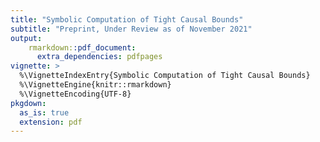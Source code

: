 ```yaml
---
title: "Symbolic Computation of Tight Causal Bounds"
subtitle: "Preprint, Under Review as of November 2021"
output: 
    rmarkdown::pdf_document:
      extra_dependencies: pdfpages
vignette: >
  %\VignetteIndexEntry{Symbolic Computation of Tight Causal Bounds}
  %\VignetteEngine{knitr::rmarkdown}
  %\VignetteEncoding{UTF-8}
pkgdown:
  as_is: true
  extension: pdf
---
```


\includepdf[pages=-, fitpaper=true]{Linear_Optimization_of_Causal_Bounds_Draft.pdf}
